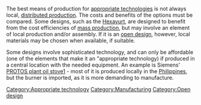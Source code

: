 The best means of production for [[appropriate technologies]] is not always local, [[distributed production]]. The costs and benefits of the options must be compared. Some designs, such as the [[Hexayurt]], are designed to benefit from the cost efficiencies of [[mass production]], but may involve an element of local production and/or assembly. If it is an [[open design]], however, local materials may be chosen when available, if suitable.

Some designs involve sophisticated technology, and can only be affordable (one of the elements that make it an "appropriate technology) if produced in a central location with the needed equipment. An example is Siemens' [[PROTOS plant oil stove]][http://www.bsh-group.com/index.php?page=109906] - most of it is produced locally in the [[Philippines]], but the burner is imported, as it is more demanding to manufacture.

[[Category:Appropriate technology]]
[[Category:Manufacturing]]
[[Category:Open design]]